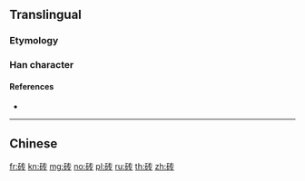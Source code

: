 {{character info/new}}
{{also|磚}}
==Translingual==

===Etymology===
{{Han simp|磚|f=專|t=专}}

===Han character===
{{Han char|rn=112|rad=石|as=04|sn=9|four=|canj=MRQNI}}

====References====
* {{Han ref|kx=0828.241|hdz=42419.030|uh=7816|ud=30742}}

----

==Chinese==
{{zh-see|磚}}

[[fr:砖]]
[[kn:砖]]
[[mg:砖]]
[[no:砖]]
[[pl:砖]]
[[ru:砖]]
[[th:砖]]
[[zh:砖]]